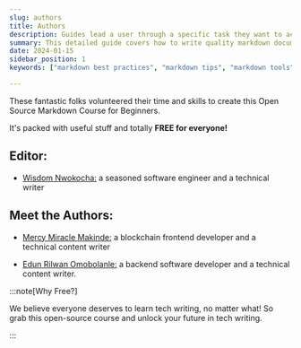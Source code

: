 ```yaml
---
slug: authors
title: Authors
description: Guides lead a user through a specific task they want to accomplish, often with a sequence of steps.
summary: This detailed guide covers how to write quality markdown documents easier and faster. You will also find the top markdown tools to create markdown files seamlessly.
date: 2024-01-15
sidebar_position: 1
keywords: ["markdown best practices", "markdown tips", "markdown tools", "markdown tools"]

---
```


These fantastic folks volunteered their time and skills to create this Open Source Markdown Course for Beginners.

It's packed with useful stuff and totally **FREE for everyone!**

## Editor:

- [Wisdom Nwokocha:](https://www.linkedin.com/in/joklinztech) a seasoned software engineer and a technical writer

## Meet the Authors:

- [Mercy Miracle Makinde:](https://www.linkedin.com/in/makindemercymiracle) a blockchain frontend developer and a technical content writer

- [Edun Rilwan Omobolanle:](https://www.linkedin.com/in/edun-rilwan) a backend software developer and a technical content writer.


:::note[Why Free?]

  We believe everyone deserves to learn tech writing, no matter what! So grab this open-source course and unlock your future in tech writing.

:::


